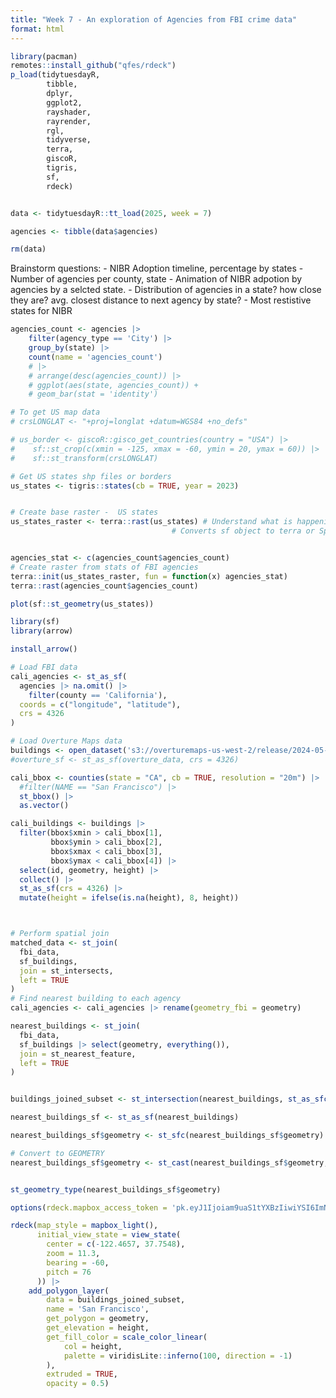 ```yaml
---
title: "Week 7 - An exploration of Agencies from FBI crime data"
format: html
---
```



```r
library(pacman)
remotes::install_github("qfes/rdeck")
p_load(tidytuesdayR,
        tibble,
        dplyr,
        ggplot2, 
        rayshader, 
        rayrender, 
        rgl,
        tidyverse,
        terra,
        giscoR,
        tigris,
        sf,
        rdeck)


data <- tidytuesdayR::tt_load(2025, week = 7)

agencies <- tibble(data$agencies)

rm(data)
```

Brainstorm questions:
- NIBR Adoption timeline, percentage by states
- Number of agencies per county, state
- Animation of NIBR adpotion by agencies by a selcted state. 
- Distribution of agencies in a state? how close they are? avg. closest distance to next agency by state?
- Most restistive states for NIBR

```r
agencies_count <- agencies |> 
    filter(agency_type == 'City') |> 
    group_by(state) |> 
    count(name = 'agencies_count') 
    # |> 
    # arrange(desc(agencies_count)) |> 
    # ggplot(aes(state, agencies_count)) +
    # geom_bar(stat = 'identity')

# To get US map data
# crsLONGLAT <- "+proj=longlat +datum=WGS84 +no_defs"

# us_border <- giscoR::gisco_get_countries(country = "USA") |> 
#    sf::st_crop(c(xmin = -125, xmax = -60, ymin = 20, ymax = 60)) |> 
#    sf::st_transform(crsLONGLAT)

# Get US states shp files or borders 
us_states <- tigris::states(cb = TRUE, year = 2023)


# Create base raster -  US states
us_states_raster <- terra::rast(us_states) # Understand what is happening here!
                                    # Converts sf object to terra or SpatRaster I think


agencies_stat <- c(agencies_count$agencies_count)
# Create raster from stats of FBI agencies
terra::init(us_states_raster, fun = function(x) agencies_stat)
terra::rast(agencies_count$agencies_count)

plot(sf::st_geometry(us_states))
```

```r
library(sf)
library(arrow)

install_arrow()

# Load FBI data
cali_agencies <- st_as_sf(
  agencies |> na.omit() |> 
    filter(county == 'California'),
  coords = c("longitude", "latitude"),
  crs = 4326
)

# Load Overture Maps data
buildings <- open_dataset('s3://overturemaps-us-west-2/release/2024-05-16-beta.0/theme=buildings?region=us-west-2')
#overture_sf <- st_as_sf(overture_data, crs = 4326)

cali_bbox <- counties(state = "CA", cb = TRUE, resolution = "20m") |> 
  #filter(NAME == "San Francisco") |> 
  st_bbox() |> 
  as.vector()

cali_buildings <- buildings |>
  filter(bbox$xmin > cali_bbox[1],
         bbox$ymin > cali_bbox[2],
         bbox$xmax < cali_bbox[3],
         bbox$ymax < cali_bbox[4]) |>
  select(id, geometry, height) |> 
  collect() |>
  st_as_sf(crs = 4326) |> 
  mutate(height = ifelse(is.na(height), 8, height))



# Perform spatial join
matched_data <- st_join(
  fbi_data,
  sf_buildings,
  join = st_intersects,
  left = TRUE
)
# Find nearest building to each agency
cali_agencies <- cali_agencies |> rename(geometry_fbi = geometry)

nearest_buildings <- st_join(
  fbi_data,
  sf_buildings |> select(geometry, everything()),
  join = st_nearest_feature,
  left = TRUE
)


buildings_joined_subset <- st_intersection(nearest_buildings, st_as_sfc(st_bbox(sf_buildings)))

nearest_buildings_sf <- st_as_sf(nearest_buildings)

nearest_buildings_sf$geometry <- st_sfc(nearest_buildings_sf$geometry)

# Convert to GEOMETRY
nearest_buildings_sf$geometry <- st_cast(nearest_buildings_sf$geometry, "GEOMETRY")


st_geometry_type(nearest_buildings_sf$geometry)
```


```r

options(rdeck.mapbox_access_token = 'pk.eyJ1Ijoiam9uaS1tYXBzIiwiYSI6ImNtN2F5MTYzejA5bGEybHBuYm8zcHR0dnYifQ.zgcmfyIEveMXTgUihiaSIA')

rdeck(map_style = mapbox_light(),
      initial_view_state = view_state(
        center = c(-122.4657, 37.7548),
        zoom = 11.3,
        bearing = -60,
        pitch = 76
      )) |> 
    add_polygon_layer(
        data = buildings_joined_subset,
        name = 'San Francisco',
        get_polygon = geometry, 
        get_elevation = height,
        get_fill_color = scale_color_linear(
            col = height, 
            palette = viridisLite::inferno(100, direction = -1)
        ),
        extruded = TRUE,
        opacity = 0.5)

    
```

